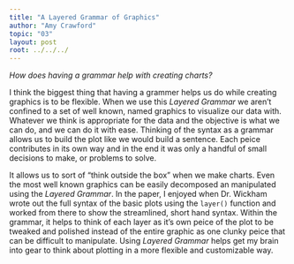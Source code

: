 ```yaml
---
title: "A Layered Grammar of Graphics"
author: "Amy Crawford"
topic: "03"
layout: post
root: ../../../
---
```


*How does having a grammar help with creating charts?*

I think the biggest thing that having a grammer helps us do while creating graphics is to be flexible. When we use this *Layered Grammar* we aren't confined to a set of well known, named graphics to visualize our data with. Whatever we think is appropriate for the data and the objective is what we can do, and we can do it with ease. Thinking of the syntax as a grammar allows us to build the plot like we would build a sentence. Each peice contributes in its own way and in the end it was only a handful of small decisions to make, or problems to solve.

It allows us to sort of "think outside the box" when we make charts. Even the most well known graphics can be easily decomposed an manipulated using the *Layered Grammar*. In the paper, I enjoyed when Dr. Wickham wrote out the full syntax of the basic plots using the `layer()` function and worked from there to show the streamlined, short hand syntax. Within the grammar, it helps to think of each layer as it's own peice of the plot to be tweaked and polished instead of the entire graphic as one clunky peice that can be difficult to manipulate. Using *Layered Grammar* helps get my brain into gear to think about plotting in a more flexible and customizable way. 

